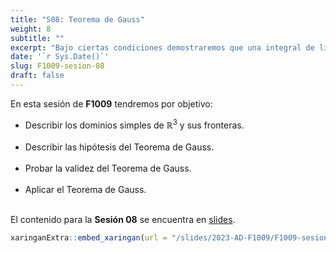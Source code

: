 ```yaml
---
title: "S08: Teorema de Gauss"
weight: 8
subtitle: ""
excerpt: "Bajo ciertas condiciones demostraremos que una integral de línea puede ser igual a una integral de superficie."
date: '`r Sys.Date()`'
slug: F1009-sesion-08
draft: false
---
```


En esta sesión de __F1009__ tendremos por objetivo:

 * Describir los dominios simples de $\mathbb{R}^3$ y sus fronteras. <br/><br/>
 * Describir las hipótesis del Teorema de Gauss. <br/><br/>
 * Probar la validez del Teorema de Gauss. <br/><br/>
 * Aplicar el Teorema de Gauss. <br/><br/>
 
El contenido para la **Sesión 08** se encuentra en [slides](/slides/2023-AD-F1009/F1009-sesion-08).

```r
xaringanExtra::embed_xaringan(url = "/slides/2023-AD-F1009/F1009-sesion-08", ratio = "4:3")
```